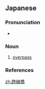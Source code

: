 ==Japanese==
{{ja-kanjitab|こ|せん|きょう|yomi=on}}

===Pronunciation===
* {{ja-pron|こせんきょう|acc=h|acc_ref=NHK}}

===Noun===
{{ja-noun|こせんきょう}}

# [[overpass]]

===References===
<references/>

[[zh:跨線橋]]